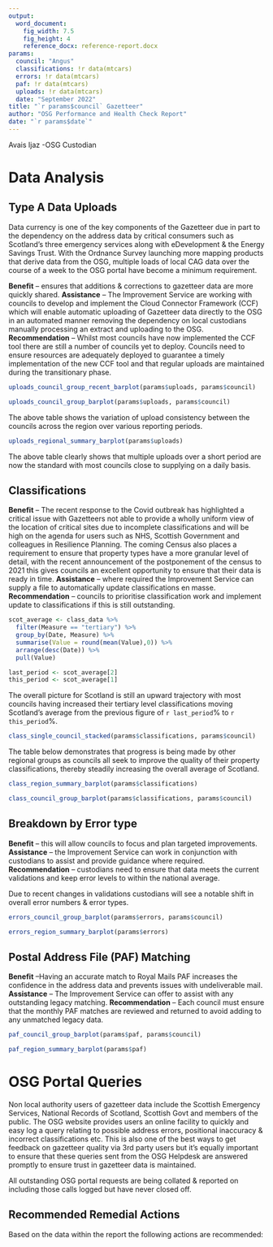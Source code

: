 ```yaml
---
output: 
  word_document:
    fig_width: 7.5
    fig_height: 4
    reference_docx: reference-report.docx
params:
  council: "Angus"
  classifications: !r data(mtcars)
  errors: !r data(mtcars)
  paf: !r data(mtcars)
  uploads: !r data(mtcars)
  date: "September 2022"
title: "`r params$council` Gazetteer"
author: "OSG Performance and Health Check Report"
date: "`r params$date`"
---
```


Avais Ijaz -OSG Custodian

\newpage 

# Data Analysis

## Type A Data Uploads
Data currency is one of the key components of the Gazetteer due in part to the dependency on the address data by critical consumers such as Scotland’s three emergency services along with eDevelopment & the Energy Savings Trust. With the Ordnance Survey launching more mapping products that derive data from the OSG, multiple loads of local CAG data over the course of a week to the OSG portal have become a minimum requirement. 

**Benefit** – ensures that additions & corrections to gazetteer data are more quickly shared. 
**Assistance** – The Improvement Service are working with councils to develop and implement the Cloud Connector Framework (CCF) which will enable automatic uploading of Gazetteer data directly to the OSG in an automated manner removing the dependency on local custodians manually processing an extract and uploading to the OSG.
**Recommendation** – Whilst most councils have now implemented the CCF tool there are still a number of councils yet to deploy. Councils need to ensure resources are adequately deployed to guarantee a timely implementation of the new CCF tool and that regular uploads are maintained during the transitionary phase.

```r

uploads_council_group_recent_barplot(params$uploads, params$council)
```


```r

uploads_council_group_barplot(params$uploads, params$council)

```

The above table shows the variation of upload consistency between the councils across the region over various reporting periods.

```r

uploads_regional_summary_barplot(params$uploads)
```

The above table clearly shows that multiple uploads over a short period are now the standard with most councils close to supplying on a daily basis.

## Classifications
**Benefit** – The recent response to the Covid outbreak has highlighted a critical issue with Gazetteers not able to provide a wholly uniform view of the location of critical sites due to incomplete classifications and will be high on the agenda for users such as NHS, Scottish Government and colleagues in Resilience Planning. The coming Census also places a requirement to ensure that property types have a more granular level of detail, with the recent announcement of the postponement of the census to 2021 this gives councils an excellent opportunity to ensure that their data is ready in time.
**Assistance** – where required the Improvement Service can supply a file to automatically update classifications en masse.
**Recommendation** – councils to prioritise classification work and implement update to classifications if this is still outstanding.

```r
scot_average <- class_data %>% 
  filter(Measure == "tertiary") %>%
  group_by(Date, Measure) %>% 
  summarise(Value = round(mean(Value),0)) %>%
  arrange(desc(Date)) %>%
  pull(Value)

last_period <- scot_average[2]
this_period <- scot_average[1]

```

The overall picture for Scotland is still an upward trajectory with most councils having increased their tertiary level classifications moving Scotland’s average from the previous figure of `r last_period`% to `r this_period`%.

```r

class_single_council_stacked(params$classifications, params$council)
```

The table below demonstrates that progress is being made by other regional groups as councils all seek to improve the quality of their property classifications, thereby steadily increasing the overall average of Scotland. 

```r

class_region_summary_barplot(params$classifications)
```

```r

class_council_group_barplot(params$classifications, params$council)

```

## Breakdown by Error type 
**Benefit** – this will allow councils to focus and plan targeted improvements.
**Assistance** – the Improvement Service can work in conjunction with custodians to assist and provide guidance where required.
**Recommendation** – custodians need to ensure that data meets the current validations and keep error levels to within the national average.

Due to recent changes in validations custodians will see a notable shift in overall error numbers & error types.

```r

errors_council_group_barplot(params$errors, params$council)
```

```r

errors_region_summary_barplot(params$errors)
```

## Postal Address File (PAF) Matching
**Benefit** –Having an accurate match to Royal Mails PAF increases the confidence in the address data and prevents issues with undeliverable mail.
**Assistance** – The Improvement Service can offer to assist with any outstanding legacy matching.
**Recommendation** – Each council must ensure that the monthly PAF matches are reviewed and returned to avoid adding to any unmatched legacy data. 

```r
paf_council_group_barplot(params$paf, params$council)
```

```r
paf_region_summary_barplot(params$paf)
```

# OSG Portal Queries
Non local authority users of gazetteer data include the Scottish Emergency Services, National Records of Scotland, Scottish Govt and members of the public. The OSG website provides users an online facility to quickly and easy log a query relating to possible address errors, positional inaccuracy & incorrect classifications etc. This is also one of the best ways to get feedback on gazetteer quality via 3rd party users but it’s equally important to ensure that these queries sent from the OSG Helpdesk are answered promptly to ensure trust in gazetteer data is maintained.

All outstanding OSG portal requests are being collated & reported on including those calls logged but have never closed off.


## Recommended Remedial Actions 
Based on the data within the report the following actions are recommended:


